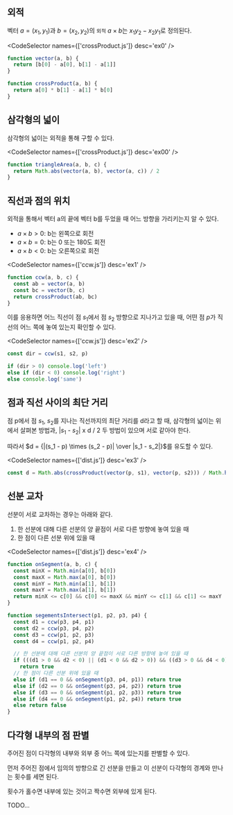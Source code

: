 
## 외적

벡터 $a=(x_1, y_1)$과 $b=(x_2,y_2)$의 `외적` $a \times b$는 $x_1y_2 - x_2y_1$로 정의된다.

<CodeSelector names={['crossProduct.js']} desc='ex0' />

```js
function vector(a, b) {
  return [b[0] - a[0], b[1] - a[1]]
}

function crossProduct(a, b) {
  return a[0] * b[1] - a[1] * b[0]
}
```

## 삼각형의 넓이

삼각형의 넓이는 외적을 통해 구할 수 있다.

<CodeSelector names={['crossProduct.js']} desc='ex00' />

```js
function triangleArea(a, b, c) {
  return Math.abs(vector(a, b), vector(a, c)) / 2
}
```

## 직선과 점의 위치

외적을 통해서 벡터 a의 끝에 벡터 b를 두었을 때 어느 방향을 가리키는지 알 수 있다.

- $a \times b > 0$: b는 왼쪽으로 회전
- $a \times b = 0$: b는 0 또는 180도 회전
- $a \times b < 0$: b는 오른쪽으로 회전

<CodeSelector names={['ccw.js']} desc='ex1' />

```js
function ccw(a, b, c) {
  const ab = vector(a, b)
  const bc = vector(b, c)
  return crossProduct(ab, bc)
}
```

이를 응용하면 어느 직선이 점 $s_1$에서 점 $s_2$ 방향으로 지나가고 있을 때, 어떤 점 $p$가 직선의 어느 쪽에 놓여 있는지 확인할 수 있다.

<CodeSelector names={['ccw.js']} desc='ex2' />

```js
const dir = ccw(s1, s2, p)

if (dir > 0) console.log('left')
else if (dir < 0) console.log('right')
else console.log('same')
```

## 점과 직선 사이의 최단 거리

점 p에서 점 $s_1$, $s_2$를 지나는 직선까지의 최단 거리를 d라고 할 때, 삼각형의 넓이는 위에서 살펴본 방법과, |$s_1$ - $s_2$| x d / 2 두 방법이 있으며 서로 같아야 한다.

따라서 $d = {|(s_1 - p) \times (s_2 - p)| \over |s_1 - s_2|}$를 유도할 수 있다.

<CodeSelector names={['dist.js']} desc='ex3' />

```js
const d = Math.abs(crossProduct(vector(p, s1), vector(p, s2))) / Math.hypot(s1, s2)
```

## 선분 교차

선분이 서로 교차하는 경우는 아래와 같다.

1. 한 선분에 대해 다른 선분의 양 끝점이 서로 다른 방향에 놓여 있을 때
2. 한 점이 다른 선분 위에 있을 때

<CodeSelector names={['dist.js']} desc='ex4' />

```js
function onSegment(a, b, c) {
  const minX = Math.min(a[0], b[0])
  const maxX = Math.max(a[0], b[0])
  const minY = Math.min(a[1], b[1])
  const maxY = Math.max(a[1], b[1])
  return minX <= c[0] && c[0] <= maxX && minY <= c[1] && c[1] <= maxY
}

function segementsIntersect(p1, p2, p3, p4) {
  const d1 = ccw(p3, p4, p1)
  const d2 = ccw(p3, p4, p2)
  const d3 = ccw(p1, p2, p3)
  const d4 = ccw(p1, p2, p4)

  // 한 선분에 대해 다른 선분의 양 끝점이 서로 다른 방향에 놓여 있을 때
  if (((d1 > 0 && d2 < 0) || (d1 < 0 && d2 > 0)) && ((d3 > 0 && d4 < 0) || (d3 < 0 && d4 > 0)))
    return true
  // 한 점이 다른 선분 위에 있을 때
  else if (d1 == 0 && onSegment(p3, p4, p1)) return true
  else if (d2 == 0 && onSegment(p3, p4, p2)) return true
  else if (d3 == 0 && onSegment(p1, p2, p3)) return true
  else if (d4 == 0 && onSegment(p1, p2, p4)) return true
  else return false
}
```

## 다각형 내부의 점 판별

주어진 점이 다각형의 내부와 외부 중 어느 쪽에 있는지를 판별할 수 있다.

먼저 주어진 점에서 임의의 방향으로 긴 선분을 만들고 이 선분이 다각형의 경계와 만나는 횟수를 세면 된다.

횟수가 홀수면 내부에 있는 것이고 짝수면 외부에 있게 된다.

TODO...

